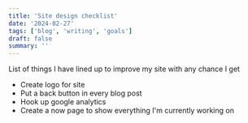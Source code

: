 ```yaml
---
title: 'Site design checklist'
date: '2024-02-27'
tags: ['blog', 'writing', 'goals']
draft: false
summary: ''
---
```

List of things I have lined up to improve my site with any chance I get

- Create logo for site
- Put a back button in every blog post
- Hook up google analytics
- Create a now page to show everything I'm currently working on